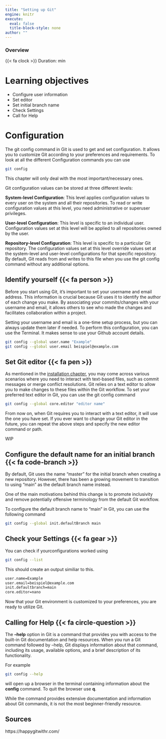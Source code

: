 ```yaml
---
title: "Setting up Git" 
engine: knitr
execute:
  eval: false
  title-block-style: none
author: ""
---
```


::: callout-note
### Overview

{{< fa clock >}} Duration:  min
:::

# Learning objectives

-   Configure user information
-   Set editor
-   Set initial branch name
-   Check Settings
-   Call for Help

# Configuration

The git config command in Git is used to get and set configuration. 
It allows you to customize Git according to your preferences and requirements. 
To look at all the different Configuration commands you can use

```bash
git config
```
This chapter will only deal with the most important/necessary ones.

::: {.callout-tip title="What are the different configuration levels?" collapse="true"}
Git configuration values can be stored at three different levels:

**System-level Configuration**: This level applies configuration values to every user on the system and all their repositories.
To read or write configuration values at this level, you need administrative or superuser privileges.

**User-level Configuration**: This level is specific to an individual user. 
Configuration values set at this level will be applied to all repositories owned by the user.

**Repository-level Configuration**: This level is specific to a particular Git repository. 
The configuration values set at this level override values set at the system-level and user-level configurations for that specific repository. 
By default, Git reads from and writes to this file when you use the git config command without any additional options.
:::

## Identify yourself {{< fa person >}}

Before you start using Git, it's important to set your username and email address. 
This information is crucial because Git uses it to identify the author of each change you make. 
By associating your commits/changes with your username and email, it allows others to see who made the changes and facilitates collaboration within a project.

Setting your username and email is a one-time setup process, but you can always update them later if needed. 
To perform this configuration, you can use the Terminal.
It makes sense to use your Github account details. 

```bash

git config --global user.name "Example"
git config --global user.email beispiel@example.com

```


## Set Git editor {{< fa pen >}}

As mentioned in the [installation chapter](installation.qmd), you may come across various scenarios where you need to interact with text-based files, such as commit messages or merge conflict resolutions. 
Git relies on a text editor to allow you to make changes to these files within the Git workflow. 
To set your preferred text editor in Git, you can use the git config command

```bash

git config --global core.editor "editor name"

```

From now on, when Git requires you to interact with a text editor, it will use the one you have set.
If you ever want to change your Git editor in the future, you can repeat the above steps and specify the new editor command or path.

::: {.callout-tip title="What Editor should I use?" collapse="true"}
WIP
:::

## Configure the default name for an initial branch {{< fa code-branch >}}

By default, Git uses the name "master" for the initial branch when creating a new repository.
However, there has been a growing movement to transition to using "main" as the default branch name instead.
 
One of the main motivations behind this change is to promote inclusivity and remove potentially offensive terminology from the default Git workflow. 

To configure the default branch name to "main" in Git, you can use the following command

```bash

git config --global init.defaultBranch main

```

## Check your Settings {{< fa gear >}}

You can check if yourconfigurations worked using

```bash

git config --list

```

This should create an output similiar to this.

```bash

user.name=Example
user.email=beispiel@example.com
init.defaultbranch=main
core.editor=nano

```

Now that your Git environment is customized to your preferences, you are ready to utilize Git.

## Calling for Help {{< fa circle-question >}}

The **--help** option in Git is a command that provides you with access to the built-in Git documentation and help resources.
When you run a Git command followed by --help, Git displays information about that command, including its usage, available options, and a brief description of its functionality.

For example

```bash

git config --help

```

will open up a browser in the terminal containing information about the **config** command. To quit the browser use **q**.

While the command provides extensive documentation and information about Git commands, it is not the most beginner-friendly resource.

## Sources
https://happygitwithr.com/ 
